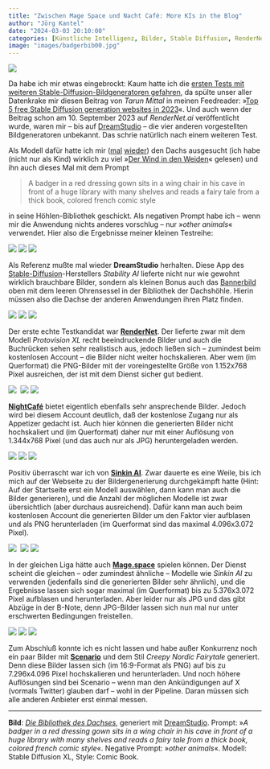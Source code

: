 ```yaml
---
title: "Zwischen Mage Space und Nacht Café: More KIs in the Blog"
author: "Jörg Kantel"
date: "2024-03-03 20:10:00"
categories: [Künstliche Intelligenz, Bilder, Stable Diffusion, RenderNet, Night Cafe, DreamStudio, Sinkin AI, Mage.space, Scenario]
image: "images/badgerbib00.jpg"
---
```


[![](images/badgerbib00-b.jpg)](https://www.flickr.com/photos/schockwellenreiter/53565479668/)

Da habe ich mir etwas eingebrockt: Kaum hatte ich die [ersten Tests mit weiteren Stable-Diffusion-Bildgeneratoren gefahren](https://kantel.github.io/posts/2024022901_octopussy_ki/), da spülte unser aller Datenkrake mir diesen Beitrag von *Tarun Mittal* in meinen Feedreader: »[Top 5 free Stable Diffusion generation websites in 2023](https://medium.com/rendernet/top-5-free-stable-diffusion-generation-websites-in-2023-d76f54e38831)«. Und auch wenn der Beitrag schon am 10. September 2023 auf *RenderNet.ai* veröffentlicht wurde, waren mir -- bis auf [DreamStudio](https://beta.dreamstudio.ai/generate) -- die vier anderen vorgestellten Bildgeneratoren unbekannt. Das schrie natürlich nach einem weiteren Test.

Als Modell dafür hatte ich mir ([mal](https://kantel.github.io/posts/2024010701_badger_artist/) [wieder](https://kantel.github.io/posts/2024011901_badgerbib/)) den Dachs ausgesucht (ich habe (nicht nur als Kind) wirklich zu viel »[Der Wind in den Weiden](https://de.wikipedia.org/wiki/Der_Wind_in_den_Weiden)« gelesen) und ihn auch dieses Mal mit dem Prompt

>A badger in a red dressing gown sits in a wing chair in his cave in front of a huge library with many shelves and reads a fairy tale from a thick book, colored french comic style

in seine Höhlen-Bibliothek geschickt. Als negativen Prompt habe ich -- wenn mir die Anwendung nichts anderes vorschlug -- nur »*other animals*« verwendet. Hier also die Ergebnisse meiner kleinen Testreihe:

[![](images/badgerbib03.jpg)](https://www.flickr.com/photos/schockwellenreiter/53564433492/)&nbsp;[![](images/badgerbib02.jpg)](https://www.flickr.com/photos/schockwellenreiter/53565283781/)&nbsp;[![](images/badgerbib01.jpg)](https://www.flickr.com/photos/schockwellenreiter/53565475783/)

Als Referenz mußte mal wieder **DreamStudio** herhalten. Diese App des [Stable-Diffusion](http://cognitiones.kantel-chaos-team.de/technikgeschichte/rechnerundnetze/stablediffusion.html)-Herstellers *Stability AI* lieferte nicht nur wie gewohnt wirklich brauchbare Bilder, sondern als kleinen Bonus auch das [Bannerbild](https://www.flickr.com/photos/schockwellenreiter/53565479668/) oben mit dem leeren Ohrensessel in der Bibliothek der Dachshöhle. Hierin müssen also die Dachse der anderen Anwendungen ihren Platz finden.

[![](images/badgerbib04.jpg)](https://www.flickr.com/photos/schockwellenreiter/53565610979/)&nbsp;[![](images/badgerbib05.jpg)](https://www.flickr.com/photos/schockwellenreiter/53565611829/)&nbsp;[![](images/badgerbib06.jpg)](https://www.flickr.com/photos/schockwellenreiter/53565731215/)

Der erste echte Testkandidat war **[RenderNet](https://rendernet.ai/)**. Der lieferte zwar mit dem Modell *Protovision XL* recht beeindruckende Bilder und auch die Buchrücken sehen sehr realistisch aus, jedoch ließen sich -- zumindest beim kostenlosen Account -- die Bilder nicht weiter hochskalieren. Aber wem (im Querformat) die PNG-Bilder mit der voreingestellte Größe von 1.152x768 Pixel ausreichen, der ist mit dem Dienst sicher gut bedient.

[![](images/badgerbib07.jpg)](https://www.flickr.com/photos/schockwellenreiter/53565731320/)&nbsp;
[![](images/badgerbib08.jpg)](https://www.flickr.com/photos/schockwellenreiter/53565731205/)&nbsp;[![](images/badgerbib09.jpg)](https://www.flickr.com/photos/schockwellenreiter/53565611699/)

**[NightCafé](https://creator.nightcafe.studio/studio)** bietet eigentlich ebenfalls sehr ansprechende Bilder. Jedoch wird bei diesem Account deutlich, daß der kostenlose Zugang nur als Appetizer gedacht ist. Auch hier können die generierten Bilder nicht hochskaliert und (im Querformat) daher nur mit einer Auflösung von 1.344x768 Pixel (und das auch nur als JPG) heruntergeladen werden. 

[![](images/badgerbib10.jpg)](https://www.flickr.com/photos/schockwellenreiter/53565303961/)&nbsp;[![](images/badgerbib11.jpg)](https://www.flickr.com/photos/schockwellenreiter/53565739920/)&nbsp;[![](images/badgerbib12.jpg)](https://www.flickr.com/photos/schockwellenreiter/53565620239/)

Positiv überrascht war ich von **[Sinkin AI](https://sinkin.ai/)**. Zwar dauerte es eine Weile, bis ich mich auf der Webseite zu der Bildergenerierung durchgekämpft hatte (Hint: Auf der Startseite erst ein Modell auswählen, dann kann man auch die Bilder generieren), und die Anzahl der möglichen Modelle ist zwar übersichtlich (aber durchaus ausreichend). Dafür kann man auch beim kostenlosen Account die generierten Bilder um den Faktor vier aufblasen und als PNG herunterladen (im Querformat sind das maximal 4.096x3.072 Pixel).

[![](images/badgerbib13.jpg)](https://www.flickr.com/photos/schockwellenreiter/53565622494/)&nbsp;
[![](images/badgerbib14.jpg)](https://www.flickr.com/photos/schockwellenreiter/53565495753/)&nbsp;[![](images/badgerbib15.jpg)](https://www.flickr.com/photos/schockwellenreiter/53565622884/)

In der gleichen Liga hätte auch **[Mage.space](https://www.mage.space/)** spielen können. Der Dienst scheint die gleichen -- oder zumindest ähnliche -- Modelle wie *Sinkin AI* zu verwenden (jedenfalls sind die generierten Bilder sehr ähnlich), und die Ergebnisse lassen sich sogar maximal (im Querformat) bis zu 5.376x3.072 Pixel aufblasen und herunterladen. Aber leider nur als JPG und das gibt Abzüge in der B-Note, denn JPG-Bilder lassen sich nun mal nur unter erschwerten Bedingungen freistellen.

[![](images/badgerbib16.jpg)](https://www.flickr.com/photos/schockwellenreiter/53565596869/)&nbsp;[![](images/badgerbib17.jpg)](https://www.flickr.com/photos/schockwellenreiter/53564425387/)&nbsp;[![](images/badgerbib18.jpg)](https://www.flickr.com/photos/schockwellenreiter/53565715140/)

Zum Abschluß konnte ich es nicht lassen und habe außer Konkurrenz noch ein paar Bilder mit **[Scenario](http://cognitiones.kantel-chaos-team.de/technikgeschichte/rechnerundnetze/scenario.html)** und dem Stil *Creepy Nordic Fairytale* generiert. Denn diese Bilder lassen sich (im 16:9-Format als PNG) auf bis zu 7.296x4.096 Pixel hochskalieren und herunterladen. Und noch höhere Auflösungen sind bei Scenario -- wenn man den Ankündigungen auf X (vormals Twitter) glauben darf -- wohl in der Pipeline. Daran müssen sich alle anderen Anbieter erst einmal messen.

---

**Bild**: *[Die Bibliothek des Dachses](https://www.flickr.com/photos/schockwellenreiter/53565479668/)*, generiert mit [DreamStudio](https://beta.dreamstudio.ai/generate). Prompt: »*A badger in a red dressing gown sits in a wing chair in his cave in front of a huge library with many shelves and reads a fairy tale from a thick book, colored french comic style*«. Negative Prompt: »*other animals*«. Modell: Stable Diffusion XL, Style: Comic Book.